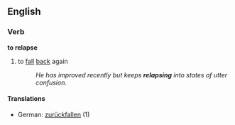==English==
===Verb===
'''to relapse'''
# to [[fall]] [[back]] again
#:''He has improved recently but keeps '''relapsing''' into states of utter confusion.''
====Translations====
*German: [[zurückfallen]] (1)